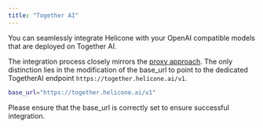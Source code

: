 ```yaml
---
title: "Together AI"
---
```


You can seamlessly integrate Helicone with your OpenAI compatible models that are deployed on Together AI.

The integration process closely mirrors the [proxy approach](/getting-started/integration-method/openai-proxy). The only distinction lies in the modification of the base_url to point to the dedicated TogetherAI endpoint `https://together.helicone.ai/v1`.

```bash
base_url="https://together.helicone.ai/v1"
```

Please ensure that the base_url is correctly set to ensure successful integration.
